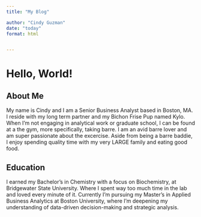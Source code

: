 ```yaml
---
title: "My Blog"

author: "Cindy Guzman"
date: "today"
format: html


---
```

# Hello, World!

## About Me
My name is Cindy and I am a Senior Business Analyst based in Boston, MA. I reside with my long term partner and my Bichon Frise Pup named Kylo. When I'm not engaging in analytical work or graduate school, I can be found at a the gym, more specifically, taking barre. I am an avid barre lover and am super passionate about the excercise. Aside from being a barre baddie, I enjoy spending quality time with my very LARGE family and eating good food.

## Education
I earned my Bachelor’s in Chemistry with a focus on Biochemistry, at Bridgewater State University. Where I spent way too much time in the lab and loved every minute of it. Currently I'm pursuing my Master’s in Applied Business Analytics at Boston University, where I’m deepening my understanding of data-driven decision-making and strategic analysis.
